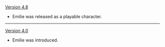 {{Change History/Header}}
[[Version 4.8]]
* Emilie was released as a playable character.
----
[[Version 4.0]]
* Emilie was introduced.